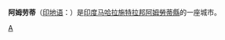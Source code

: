 {{Infobox Settlement
| name = 阿姆劳蒂
| native_name = अमरावती
| settlement_type = 城市
| image_skyline = 
| imagesize = 
| image_caption = 
| image_flag = 
| image_shield = 
| pushpin_map = India Maharashtra
| pushpin_label_position = bottom
| pushpin_map_caption = 阿姆勞蒂在馬哈拉施特拉邦的位置
| subdivision_type = 国家
| subdivision_name = {{IND}}
| subdivision_type1 = [[印度行政区划|邦]]
| subdivision_name1 = [[马哈拉施特拉邦|马哈拉施特拉邦]]
| subdivision_type2 = 縣
| subdivision_name2 = [[阿姆勞蒂縣|阿姆勞蒂縣]]
| elevation_m = 343
| elevation_ft = 
| area_total_km2 = 270
| population_as_of = 2011年
| population_total = 646801
| population_density_km2 = 
| timezone = [[印度标准时间|IST]]
| utc_offset = +5:30
| timezone_DST = 
| utc_offset_DST = 
| latd = 20
| latm = 55
| lats = 48
| latNS = N 
| longd = 77
| longm = 45
| longs = 0
| longEW = E
| website =  
}}
'''阿姆劳蒂'''（[[印地语|印地语]]：'''{{lang|hi|अमरावती}}'''）是[[印度|印度]][[马哈拉施特拉邦|马哈拉施特拉邦]][[阿姆勞蒂縣|阿姆勞蒂縣]]的一座城市。

{{India-stub}}

[[Category:马哈拉施特拉邦城镇|A]]